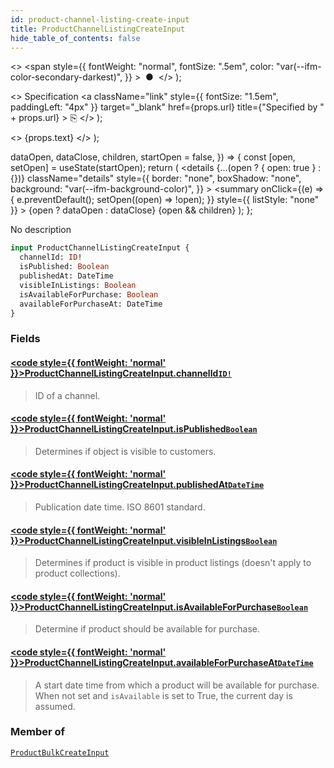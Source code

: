 ```yaml
---
id: product-channel-listing-create-input
title: ProductChannelListingCreateInput
hide_table_of_contents: false
---
```


  <>
    <span
      style={{
        fontWeight: "normal",
        fontSize: ".5em",
        color: "var(--ifm-color-secondary-darkest)",
      }}
    >
      &nbsp;●&nbsp;
    </span>
  </>
);

  <>
    Specification
    <a
      className="link"
      style={{ fontSize: "1.5em", paddingLeft: "4px" }}
      target="\_blank"
      href={props.url}
      title={"Specified by " + props.url}
    >
      ⎘
    </a>
  </>
);

  <>
    <span className={props.class}>{props.text}</span>
  </>
);


  dataOpen,
  dataClose,
  children,
  startOpen = false,
}) => {
  const [open, setOpen] = useState(startOpen);
  return (
    <details
      {...(open ? { open: true } : {})}
      className="details"
      style={{
        border: "none",
        boxShadow: "none",
        background: "var(--ifm-background-color)",
      }}
    >
      <summary
        onClick={(e) => {
          e.preventDefault();
          setOpen((open) => !open);
        }}
        style={{ listStyle: "none" }}
      >
        {open ? dataOpen : dataClose}
      </summary>
      {open && children}
    </details>
  );
};

No description

```graphql
input ProductChannelListingCreateInput {
  channelId: ID!
  isPublished: Boolean
  publishedAt: DateTime
  visibleInListings: Boolean
  isAvailableForPurchase: Boolean
  availableForPurchaseAt: DateTime
}
```

### Fields

#### [<code style={{ fontWeight: 'normal' }}>ProductChannelListingCreateInput.<b>channelId</b></code>](#)<Bullet />[`ID!`](../../../api-reference/miscellaneous/scalars/id) <Badge class="badge badge--secondary" text="non-null"/> <Badge class="badge badge--secondary" text="scalar"/>

> ID of a channel.

#### [<code style={{ fontWeight: 'normal' }}>ProductChannelListingCreateInput.<b>isPublished</b></code>](#)<Bullet />[`Boolean`](../../../api-reference/miscellaneous/scalars/boolean) <Badge class="badge badge--secondary" text="scalar"/>

> Determines if object is visible to customers.

#### [<code style={{ fontWeight: 'normal' }}>ProductChannelListingCreateInput.<b>publishedAt</b></code>](#)<Bullet />[`DateTime`](../../../api-reference/miscellaneous/scalars/date-time) <Badge class="badge badge--secondary" text="scalar"/>

> Publication date time. ISO 8601 standard.

#### [<code style={{ fontWeight: 'normal' }}>ProductChannelListingCreateInput.<b>visibleInListings</b></code>](#)<Bullet />[`Boolean`](../../../api-reference/miscellaneous/scalars/boolean) <Badge class="badge badge--secondary" text="scalar"/>

> Determines if product is visible in product listings (doesn't apply to product collections).

#### [<code style={{ fontWeight: 'normal' }}>ProductChannelListingCreateInput.<b>isAvailableForPurchase</b></code>](#)<Bullet />[`Boolean`](../../../api-reference/miscellaneous/scalars/boolean) <Badge class="badge badge--secondary" text="scalar"/>

> Determine if product should be available for purchase.

#### [<code style={{ fontWeight: 'normal' }}>ProductChannelListingCreateInput.<b>availableForPurchaseAt</b></code>](#)<Bullet />[`DateTime`](../../../api-reference/miscellaneous/scalars/date-time) <Badge class="badge badge--secondary" text="scalar"/>

> A start date time from which a product will be available for purchase. When not set and `isAvailable` is set to True, the current day is assumed.

### Member of

[`ProductBulkCreateInput`](../../../api-reference/products/inputs/product-bulk-create-input) <Badge class="badge badge--secondary" text="input"/>
